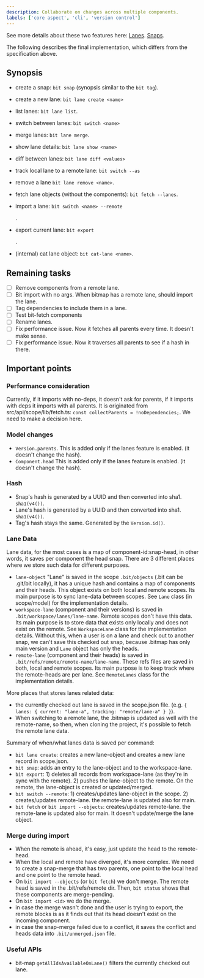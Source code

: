 ```yaml
---
description: Collaborate on changes across multiple components.
labels: ['core aspect', 'cli', 'version control']
---
```


See more details about these two features here: [Lanes](https://github.com/teambit/bit/issues/1986). [Snaps](https://github.com/teambit/bit/issues/1985).

The following describes the final implementation, which differs from the specification above.

## Synopsis

- create a snap: `bit snap` (synopsis similar to the `bit tag`).
- create a new lane: `bit lane create <name>`
- list lanes: `bit lane list`.
- switch between lanes: `bit switch <name>`
- merge lanes: `bit lane merge`.
- show lane details: `bit lane show <name>`
- diff between lanes: `bit lane diff <values>`
- track local lane to a remote lane: `bit switch --as`
- remove a lane `bit lane remove <name>`.
- fetch lane objects (without the components): `bit fetch --lanes`.
- import a lane: `bit switch <name> --remote`

  .

- export current lane: `bit export`

  .

- (internal) cat lane object: `bit cat-lane <name>`.

## Remaining tasks

- [ ] Remove components from a remote lane.
- [ ] Bit import with no args. When bitmap has a remote lane, should import the lane.
- [ ] Tag dependencies to include them in a lane.
- [ ] Test bit-fetch components
- [ ] Rename lanes.
- [ ] Fix performance issue. Now it fetches all parents every time. It doesn't make sense.
- [ ] Fix performance issue. Now it traverses all parents to see if a hash in there.

## Important points

### Performance consideration

Currently, if it imports with no-deps, it doesn't ask for parents, if it imports with deps it imports with all parents. It is originated from src/api/scope/lib/fetch.ts: `const collectParents = !noDependencies;`. We need to make a decision here.

### Model changes

- `Version.parents`. This is added only if the lanes feature is enabled. (it doesn't change the hash).
- `Component.head` This is added only if the lanes feature is enabled. (it doesn't change the hash).

### Hash

- Snap's hash is generated by a UUID and then converted into sha1. `sha1(v4())`.
- Lane's hash is generated by a UUID and then converted into sha1. `sha1(v4())`.
- Tag's hash stays the same. Generated by the `Version.id()`.

### Lane Data

Lane data, for the most cases is a map of component-id:snap-head, in other words, it saves per component the head snap. There are 3 different places where we store such data for different purposes.

- `lane-object` "Lane" is saved in the scope `.bit/objects` (.bit can be .git/bit locally), it has a unique hash and contains a map of components and their heads. This object exists on both local and remote scopes. Its main purpose is to sync lane-data between scopes. See `Lane` class (in scope/model) for the implementation details.
- `workspace-lane` (component and their versions) is saved in `.bit/workspace/lanes/lane-name`. Remote scopes don't have this data. Its main purpose is to store data that exists only locally and does not exist on the remote. See `WorkspaceLane` class for the implementation details. Without this, when a user is on a lane and check out to another snap, we can't save this checked out snap, because .bitmap has only main version and `Lane` object has only the heads.
- `remote-lane` (component and their heads) is saved in `.bit/refs/remote/remote-name/lane-name`. These refs files are saved in both, local and remote scopes. Its main purpose is to keep track where the remote-heads are per lane. See `RemoteLanes` class for the implementation details.

More places that stores lanes related data:

- the currently checked out lane is saved in the scope.json file. (e.g. `{ lanes: { current: "lane-a", tracking: "remote/lane-a" } }`).
- When switching to a remote lane, the .bitmap is updated as well with the remote-name, so then, when cloning the project, it's possible to fetch the remote lane data.

Summary of when/what lanes data is saved per command:

- `bit lane create`: creates a new lane-object and creates a new lane record in scope.json.
- `bit snap`: adds an entry to the lane-object and to the workspace-lane.
- `bit export`: 1) deletes all records from workspace-lane (as they're in sync with the remote). 2) pushes the lane-object to the remote. On the remote, the lane-object is created or updated/merged.
- `bit switch --remote`: 1) creates/updates lane-object in the scope. 2) creates/updates remote-lane. the remote-lane is updated also for main.
- `bit fetch` or `bit import --objects`: creates/updates remote-lane. the remote-lane is updated also for main. It doesn't update/merge the lane object.

### Merge during import

- When the remote is ahead, it's easy, just update the head to the remote-head.
- When the local and remote have diverged, it's more complex. We need to create a snap-merge that has two parents, one point to the local head and one point to the remote head.
- On `bit import --objects` (or `bit fetch`) we don't merge. The remote head is saved in the .bit/refs/remote dir. Then, `bit status` shows that these components are merge-pending.
- On `bit import <id>` we do the merge.
- in case the merge wasn't done and the user is trying to export, the remote blocks is as it finds out that its head doesn't exist on the incoming component.
- in case the snap-merge failed due to a conflict, it saves the conflict and heads data into `.bit/unmerged.json` file.

### Useful APIs

- bit-map `getAllIdsAvailableOnLane()` filters the currently checked out lane.
